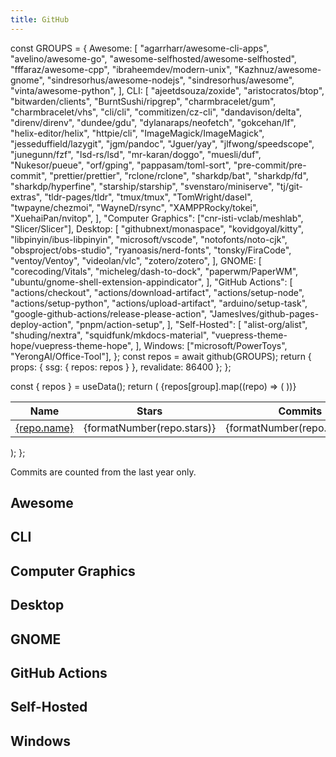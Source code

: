 ```yaml
---
title: GitHub
---
```



  const GROUPS = {
    Awesome: [
      "agarrharr/awesome-cli-apps",
      "avelino/awesome-go",
      "awesome-selfhosted/awesome-selfhosted",
      "fffaraz/awesome-cpp",
      "ibraheemdev/modern-unix",
      "Kazhnuz/awesome-gnome",
      "sindresorhus/awesome-nodejs",
      "sindresorhus/awesome",
      "vinta/awesome-python",
    ],
    CLI: [
      "ajeetdsouza/zoxide",
      "aristocratos/btop",
      "bitwarden/clients",
      "BurntSushi/ripgrep",
      "charmbracelet/gum",
      "charmbracelet/vhs",
      "cli/cli",
      "commitizen/cz-cli",
      "dandavison/delta",
      "direnv/direnv",
      "dundee/gdu",
      "dylanaraps/neofetch",
      "gokcehan/lf",
      "helix-editor/helix",
      "httpie/cli",
      "ImageMagick/ImageMagick",
      "jesseduffield/lazygit",
      "jgm/pandoc",
      "Jguer/yay",
      "jlfwong/speedscope",
      "junegunn/fzf",
      "lsd-rs/lsd",
      "mr-karan/doggo",
      "muesli/duf",
      "Nukesor/pueue",
      "orf/gping",
      "pappasam/toml-sort",
      "pre-commit/pre-commit",
      "prettier/prettier",
      "rclone/rclone",
      "sharkdp/bat",
      "sharkdp/fd",
      "sharkdp/hyperfine",
      "starship/starship",
      "svenstaro/miniserve",
      "tj/git-extras",
      "tldr-pages/tldr",
      "tmux/tmux",
      "TomWright/dasel",
      "twpayne/chezmoi",
      "WayneD/rsync",
      "XAMPPRocky/tokei",
      "XuehaiPan/nvitop",
    ],
    "Computer Graphics": ["cnr-isti-vclab/meshlab", "Slicer/Slicer"],
    Desktop: [
      "githubnext/monaspace",
      "kovidgoyal/kitty",
      "libpinyin/ibus-libpinyin",
      "microsoft/vscode",
      "notofonts/noto-cjk",
      "obsproject/obs-studio",
      "ryanoasis/nerd-fonts",
      "tonsky/FiraCode",
      "ventoy/Ventoy",
      "videolan/vlc",
      "zotero/zotero",
    ],
    GNOME: [
      "corecoding/Vitals",
      "micheleg/dash-to-dock",
      "paperwm/PaperWM",
      "ubuntu/gnome-shell-extension-appindicator",
    ],
    "GitHub Actions": [
      "actions/checkout",
      "actions/download-artifact",
      "actions/setup-node",
      "actions/setup-python",
      "actions/upload-artifact",
      "arduino/setup-task",
      "google-github-actions/release-please-action",
      "JamesIves/github-pages-deploy-action",
      "pnpm/action-setup",
    ],
    "Self-Hosted": [
      "alist-org/alist",
      "shuding/nextra",
      "squidfunk/mkdocs-material",
      "vuepress-theme-hope/vuepress-theme-hope",
    ],
    Windows: ["microsoft/PowerToys", "YerongAI/Office-Tool"],
  };
  const repos = await github(GROUPS);
  return { props: { ssg: { repos: repos } }, revalidate: 86400 };
};

  const { repos } = useData();
  return (
    <table>
      <thead>
        <tr>
          <th> Name </th>
          <th> Stars </th>
          <th> Commits </th>
          <th> Description </th>
        </tr>
      </thead>
      <tbody>
        {repos[group].map((repo) => (
          <tr>
            <td>
              <a href={repo.url}> {repo.name} </a>
            </td>
            <td align="right"> {formatNumber(repo.stars)} </td>
            <td align="right"> {formatNumber(repo.commits)} </td>
            <td> {repo.description} </td>
          </tr>
        ))}
      </tbody>
    </table>
  );
};

<Callout type="info" emoji="ℹ️">
  Commits are counted from the last year only.
</Callout>

## Awesome

<Repos group="Awesome" />

## CLI

<Repos group="CLI" />

## Computer Graphics

<Repos group="Computer Graphics" />

## Desktop

<Repos group="Desktop" />

## GNOME

<Repos group="GNOME" />

## GitHub Actions

<Repos group="GitHub Actions" />

## Self-Hosted

<Repos group="Self-Hosted" />

## Windows

<Repos group="Windows" />
